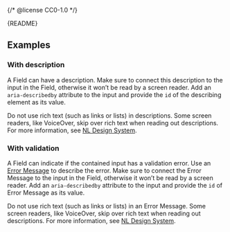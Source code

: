 {/* @license CC0-1.0 */}


<Meta of={FieldStories} />

<Markdown>{README}</Markdown>

<Primary />

<Controls />

## Examples

### With description

A Field can have a description.
Make sure to connect this description to the input in the Field,
otherwise it won’t be read by a screen reader.
Add an `aria-describedby` attribute to the input and provide the `id` of the describing element as its value.

Do not use rich text (such as links or lists) in descriptions.
Some screen readers, like VoiceOver, skip over rich text when reading out descriptions.
For more information, see [NL Design System](https://nldesignsystem.nl/richtlijnen/formulieren/descriptions/inhoud/).

<Canvas of={FieldStories.WithDescription} />

### With validation

A Field can indicate if the contained input has a validation error.
Use an [Error Message](/docs/components-forms-error-message--docs) to describe the error.
Make sure to connect the Error Message to the input in the Field,
otherwise it won’t be read by a screen reader.
Add an `aria-describedby` attribute to the input and provide the `id` of Error Message as its value.

Do not use rich text (such as links or lists) in an Error Message.
Some screen readers, like VoiceOver, skip over rich text when reading out descriptions.
For more information, see [NL Design System](https://nldesignsystem.nl/richtlijnen/formulieren/descriptions/inhoud/).

<Canvas of={FieldStories.WithValidation} />
